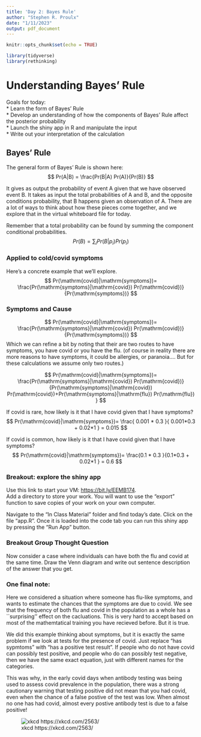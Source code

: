 ```yaml
---
title: 'Day 2: Bayes Rule'
author: "Stephen R. Proulx"
date: "1/11/2023"
output: pdf_document
---
```


```r
knitr::opts_chunk$set(echo = TRUE)

library(tidyverse)
library(rethinking)
```

# Understanding Bayes' Rule

Goals for today:   
* Learn the form of Bayes' Rule  
* Develop an understanding of how the components of Bayes' Rule affect the posterior probability  
* Launch the shiny app in R and manipulate the input   
* Write out your interpretation of the calculation  







## Bayes' Rule 
The general form of Bayes' Rule is shown here:
$$
Pr(A|B) = \frac{Pr(B|A) Pr(A)}{Pr(B)}
$$

It gives as output the probability of event A given that we have observed event B. It takes as input the total probabilities of A and B, and the opposite conditions probability, that B happens given an observation of A. There are a lot of ways to think about how these pieces come together, and we explore that in the virtual whiteboard file for today. 

Remember that a total probability can be found by summing the component conditional probabilities. 
$$
Pr(B) = \sum_{i} Pr(B|p_i) Pr(p_i)
$$

### Applied to cold/covid symptoms
Here's a concrete example that we'll explore. 
$$
Pr(\mathrm{covid}|\mathrm{symptoms})= \frac{Pr(\mathrm{symptoms}|\mathrm{covid}) Pr(\mathrm{covid})}{Pr(\mathrm{symptoms})}
$$

### Symptoms and Cause

$$
Pr(\mathrm{covid}|\mathrm{symptoms})= \frac{Pr(\mathrm{symptoms}|\mathrm{covid}) Pr(\mathrm{covid})}{Pr(\mathrm{symptoms})}  
$$
Which we can refine a bit by noting that their are two routes to have symptoms, you have covid or you have the flu. (of course in reality there are more reasons to have symptoms, it could be allergies, or paranoia.... But for these calculations we assume only two routes.)

$$
Pr(\mathrm{covid}|\mathrm{symptoms})= \frac{Pr(\mathrm{symptoms}|\mathrm{covid}) Pr(\mathrm{covid})}{Pr(\mathrm{symptoms}|\mathrm{covid}) Pr(\mathrm{covid})+Pr(\mathrm{symptoms}|\mathrm{flu}) Pr(\mathrm{flu}) }
$$


If covid is rare, how likely is it that I have covid given that I have symptoms?
$$
Pr(\mathrm{covid}|\mathrm{symptoms})= \frac{ 0.001 * 0.3  }{ 0.001*0.3 + 0.02*1 } = 0.015 
$$

If covid is common, how likely is it that I have covid given that I have symptoms?
$$
Pr(\mathrm{covid}|\mathrm{symptoms})= \frac{0.1 * 0.3 }{0.1*0.3 + 0.02*1  } = 0.6
$$

### Breakout: explore the shiny app
Use this link to start your VM: [https://bit.ly/EEMB174](https://bit.ly/EEMB174).  
Add a directory to store your work. You will want to use the "export" function to save copies of your work on your own computer.

Navigate to the "In Class Material" folder and find today's date. Click on the file "app.R". Once it is loaded into the code tab you can run this shiny app by pressing the "Run App" button.


### Breakout Group Thought Question
Now consider a case where individuals can have both the flu and covid at the same time. Draw the Venn diagram and write out sentence description of the answer that you get. 

### One final note:
Here we considered a situation where someone has flu-like symptoms, and wants to estimate the chances that the symptoms are due to covid. We see that the frequency of both flu and covid in the population as a whole has a ``surprising'' effect on the cacluations. This is very hard to accept based on most of the mathemtatical training you have recieved before. But it is true.

We did this example thinking about symptoms, but it is exactly the same problem if we look at tests for the presence of covid. Just replace "has sypmtoms" with "has a positive test result". If people who do not have covid can possibly test positive, and people who do can possibly test negative, then we have the same exact equation, just with different names for the categories. 

This was why, in the early covid days when antibody testing was being used to assess covid prevalence in the population, there was a strong cautionary warning that testing positive did not mean that you had covid, even when the chance of a false postive of the test was low. When almost no one has had covid, almost every postive antibody test is due to a false positive!


 ![xkcd https://xkcd.com/2563/](throat_and_nasal_passages.png)
 